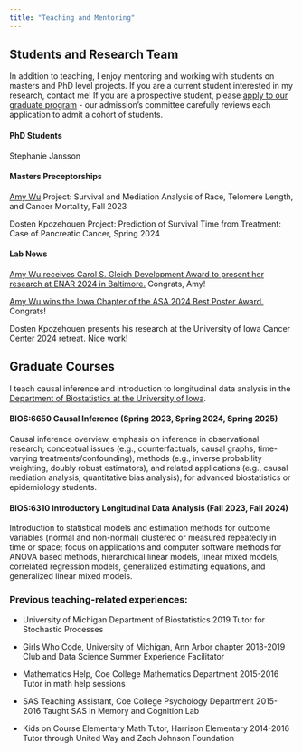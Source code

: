 ```yaml
---
title: "Teaching and Mentoring"
---
```



## Students and Research Team

In addition to teaching, I enjoy mentoring and working with students on masters and PhD level projects. If you are a current student interested in my research, contact me! If you are a prospective student, please [apply to our graduate program](https://www.public-health.uiowa.edu/biostatistics-faq/) - our admission's committee carefully reviews each application to admit a cohort of students.

#### PhD Students

Stephanie Jansson

#### Masters Preceptorships

[Amy Wu](https://linktr.ee/amypwu) Project: Survival and Mediation Analysis of Race, Telomere Length, and Cancer Mortality, Fall 2023

Dosten Kpozehouen Project: Prediction of Survival Time from Treatment: Case of Pancreatic Cancer, Spring 2024

#### Lab News

[Amy Wu receives Carol S. Gleich Development Award to present her research at ENAR 2024 in Baltimore.](https://www.public-health.uiowa.edu/news-items/recipients-of-dr-carol-s-gleich-development-award-announced-5/) Congrats, Amy!

[Amy Wu wins the Iowa Chapter of the ASA 2024 Best Poster Award.](https://x.com/asa_iowa/status/1780578523196875194) Congrats!

Dosten Kpozehouen presents his research at the University of Iowa Cancer Center 2024 retreat. Nice work!

## Graduate Courses

I teach causal inference and introduction to longitudinal data analysis in the [Department of Biostatistics at the University of Iowa](https://catalog.registrar.uiowa.edu/courses/bios/). 

#### BIOS:6650 Causal Inference (Spring 2023, Spring 2024, Spring 2025)

Causal inference overview, emphasis on inference in observational research; conceptual issues (e.g., counterfactuals, causal graphs, time-varying treatments/confounding), methods (e.g., inverse probability weighting, doubly robust estimators), and related applications (e.g., causal mediation analysis, quantitative bias analysis); for advanced biostatistics or epidemiology students.

#### BIOS:6310 Introductory Longitudinal Data Analysis (Fall 2023, Fall 2024)

Introduction to statistical models and estimation methods for outcome variables (normal and non-normal) clustered or measured repeatedly in time or space; focus on applications and computer software methods for ANOVA based methods, hierarchical linear models, linear mixed models, correlated regression models, generalized estimating equations, and generalized linear mixed models.

### Previous teaching-related experiences:

- University of Michigan Department of Biostatistics 2019
Tutor for Stochastic Processes

- Girls Who Code, University of Michigan, Ann Arbor chapter 2018-2019
Club and Data Science Summer Experience Facilitator

- Mathematics Help, Coe College Mathematics Department 2015-2016
Tutor in math help sessions

- SAS Teaching Assistant, Coe College Psychology Department 2015-2016
Taught SAS in Memory and Cognition Lab

- Kids on Course Elementary Math Tutor, Harrison Elementary 2014-2016
Tutor through United Way and Zach Johnson Foundation


